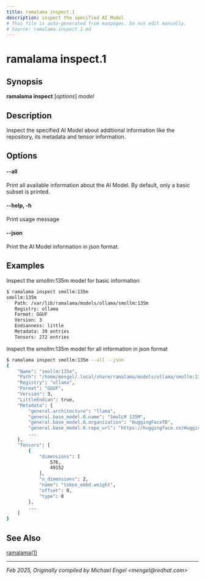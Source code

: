 ```yaml
---
title: ramalama inspect.1
description: inspect the specified AI Model
# This file is auto-generated from manpages. Do not edit manually.
# Source: ramalama-inspect.1.md
---
```


# ramalama inspect.1

## Synopsis
**ramalama inspect** [*options*] *model*

## Description
Inspect the specified AI Model about additional information
like the repository, its metadata and tensor information.

## Options

#### **--all**
Print all available information about the AI Model.
By default, only a basic subset is printed.

#### **--help**, **-h**
Print usage message

#### **--json**
Print the AI Model information in json format.

## Examples

Inspect the smollm:135m model for basic information
```bash
$ ramalama inspect smollm:135m
smollm:135m
   Path: /var/lib/ramalama/models/ollama/smollm:135m
   Registry: ollama
   Format: GGUF
   Version: 3
   Endianness: little
   Metadata: 39 entries
   Tensors: 272 entries
```

Inspect the smollm:135m model for all information in json format
```bash
$ ramalama inspect smollm:135m --all --json
{
    "Name": "smollm:135m",
    "Path": "/home/mengel/.local/share/ramalama/models/ollama/smollm:135m",
    "Registry": "ollama",
    "Format": "GGUF",
    "Version": 3,
    "LittleEndian": true,
    "Metadata": {
        "general.architecture": "llama",
        "general.base_model.0.name": "SmolLM 135M",
        "general.base_model.0.organization": "HuggingFaceTB",
        "general.base_model.0.repo_url": "https://huggingface.co/HuggingFaceTB/SmolLM-135M",
        ...
    },
    "Tensors": [
        {
            "dimensions": [
                576,
                49152
            ],
            "n_dimensions": 2,
            "name": "token_embd.weight",
            "offset": 0,
            "type": 8
        },
        ...
    ]
}
```

## See Also
[ramalama(1)](../../commands/ramalama/ramalama)

---

*Feb 2025, Originally compiled by Michael Engel &lt;mengel&#64;redhat.com&gt;*